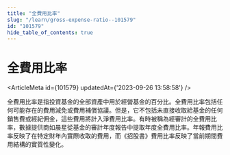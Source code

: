 ```yaml
---
title: "全費用比率"
slug: "/learn/gross-expense-ratio--101579"
id: "101579"
hide_table_of_contents: true
---
```



# 全費用比率

<ArticleMeta id={101579} updatedAt={'2023-09-26 13:58:58'} />
<div className='border-solid border-b border-t-0 my-4 border-[var(--ifm-color-gray-300)]' />

全費用比率是指投資基金的全部資產中用於經營基金的百分比。全費用比率包括任何可能存在的費用減免或費用補償協議。但是，它不包括未直接收取給基金的任何銷售費或經紀佣金，這些費用將計入淨費用比率。有時被稱為經審計的全費用比率，數據提供商如晨星從基金的審計年度報告中提取年度全費用比率。年報費用比率反映了在特定財年內實際收取的費用，而《招股書》費用比率反映了當前期間費用結構的實質性變化。
